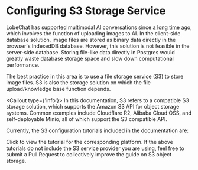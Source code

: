 # Configuring S3 Storage Service

LobeChat has supported multimodal AI conversations since [a long time ago](https://x.com/lobehub/status/1724289575672291782), which involves the function of uploading images to AI. In the client-side database solution, image files are stored as binary data directly in the browser's IndexedDB database. However, this solution is not feasible in the server-side database. Storing file-like data directly in Postgres would greatly waste database storage space and slow down computational performance.

The best practice in this area is to use a file storage service (S3) to store image files. S3 is also the storage solution on which the file upload/knowledge base function depends.

<Callout type={'info'}>
In this documentation, S3 refers to a compatible S3 storage solution, which supports the Amazon S3 API for object storage systems. Common examples include Cloudflare R2, Alibaba Cloud OSS, and self-deployable Minio, all of which support the S3 compatible API.
</Callout>

Currently, the S3 configuration tutorials included in the documentation are:

<Cards>
  <Card href={'/en/docs/self-hosting/advanced/s3/cloudflare-r2'} title={'Cloudflare R2'} />
</Cards>

Click to view the tutorial for the corresponding platform. If the above tutorials do not include the S3 service provider you are using, feel free to submit a Pull Request to collectively improve the guide on S3 object storage.

